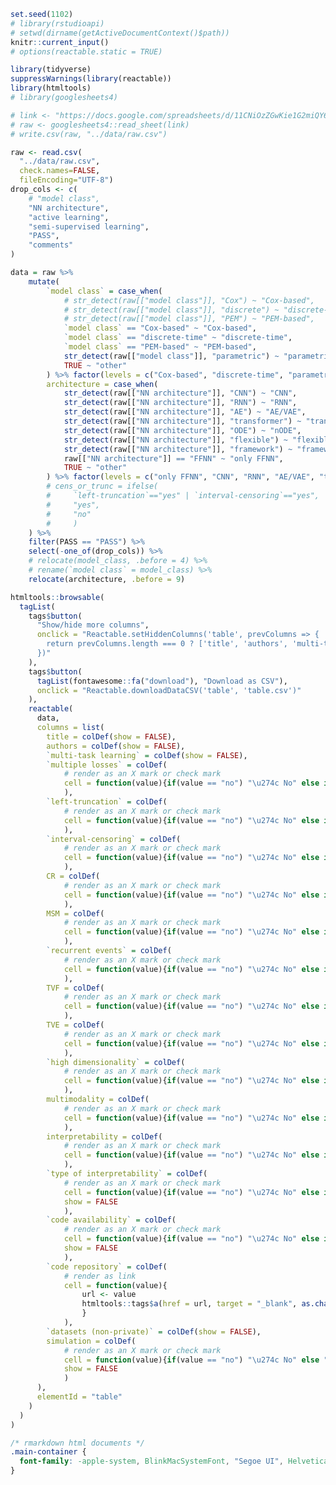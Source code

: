 

```r
set.seed(1102)
# library(rstudioapi)
# setwd(dirname(getActiveDocumentContext()$path))
knitr::current_input()
# options(reactable.static = TRUE)
```

```r
library(tidyverse)
suppressWarnings(library(reactable))
library(htmltools)
# library(googlesheets4)

# link <- "https://docs.google.com/spreadsheets/d/11CNiOzZGwKie1G2miQY6TVMVMfI-COmiF4x2ylqetzA/edit#gid=0"
# raw <- googlesheets4::read_sheet(link)
# write.csv(raw, "../data/raw.csv")
```

```r
raw <- read.csv(
  "../data/raw.csv",
  check.names=FALSE,
  fileEncoding="UTF-8")
drop_cols <- c(
    # "model class",
    "NN architecture",
    "active learning",
    "semi-supervised learning",
    "PASS",
    "comments"
)

data = raw %>%
    mutate(
        `model class` = case_when(
            # str_detect(raw[["model class"]], "Cox") ~ "Cox-based",
            # str_detect(raw[["model class"]], "discrete") ~ "discrete-time",
            # str_detect(raw[["model class"]], "PEM") ~ "PEM-based",
            `model class` == "Cox-based" ~ "Cox-based",
            `model class` == "discrete-time" ~ "discrete-time",
            `model class` == "PEM-based" ~ "PEM-based",
            str_detect(raw[["model class"]], "parametric") ~ "parametric",
            TRUE ~ "other"
        ) %>% factor(levels = c("Cox-based", "discrete-time", "parametric", "PEM-based", "other")),
        architecture = case_when(
            str_detect(raw[["NN architecture"]], "CNN") ~ "CNN",
            str_detect(raw[["NN architecture"]], "RNN") ~ "RNN",
            str_detect(raw[["NN architecture"]], "AE") ~ "AE/VAE",
            str_detect(raw[["NN architecture"]], "transformer") ~ "transformer",
            str_detect(raw[["NN architecture"]], "ODE") ~ "nODE",
            str_detect(raw[["NN architecture"]], "flexible") ~ "flexible",
            str_detect(raw[["NN architecture"]], "framework") ~ "framework",
            raw[["NN architecture"]] == "FFNN" ~ "only FFNN",
            TRUE ~ "other"
        ) %>% factor(levels = c("only FFNN", "CNN", "RNN", "AE/VAE", "transformer", "nODE", "flexible", "framework", "other")),
        # cens_or_trunc = ifelse(
        #     `left-truncation`=="yes" | `interval-censoring`=="yes",
        #     "yes",
        #     "no"
        #     )
    ) %>%
    filter(PASS == "PASS") %>%
    select(-one_of(drop_cols)) %>%
    # relocate(model_class, .before = 4) %>%
    # rename(`model class` = model_class) %>%
    relocate(architecture, .before = 9)

```


```r
htmltools::browsable(
  tagList(
    tags$button(
      "Show/hide more columns",
      onclick = "Reactable.setHiddenColumns('table', prevColumns => {
        return prevColumns.length === 0 ? ['title', 'authors', 'multi-task learning', 'type of interpretability', 'code availability', 'code repository', 'datasets (non-private)', 'simulation'] : []
      })"
    ),
    tags$button(
      tagList(fontawesome::fa("download"), "Download as CSV"),
      onclick = "Reactable.downloadDataCSV('table', 'table.csv')"
    ),
    reactable(
      data,
      columns = list(
        title = colDef(show = FALSE),
        authors = colDef(show = FALSE),
        `multi-task learning` = colDef(show = FALSE),
        `multiple losses` = colDef(
            # render as an X mark or check mark
            cell = function(value){if(value == "no") "\u274c No" else if(value == "yes") "\u2714\ufe0f Yes" else value}
            ),
        `left-truncation` = colDef(
            # render as an X mark or check mark
            cell = function(value){if(value == "no") "\u274c No" else if(value == "yes") "\u2714\ufe0f Yes" else value}
            ),
        `interval-censoring` = colDef(
            # render as an X mark or check mark
            cell = function(value){if(value == "no") "\u274c No" else if(value == "yes") "\u2714\ufe0f Yes" else value}
            ),
        CR = colDef(
            # render as an X mark or check mark
            cell = function(value){if(value == "no") "\u274c No" else if(value == "yes") "\u2714\ufe0f Yes" else value}
            ),
        MSM = colDef(
            # render as an X mark or check mark
            cell = function(value){if(value == "no") "\u274c No" else if(value == "yes") "\u2714\ufe0f Yes" else value}
            ),
        `recurrent events` = colDef(
            # render as an X mark or check mark
            cell = function(value){if(value == "no") "\u274c No" else if(value == "yes") "\u2714\ufe0f Yes" else value}
            ),
        TVF = colDef(
            # render as an X mark or check mark
            cell = function(value){if(value == "no") "\u274c No" else if(value == "yes") "\u2714\ufe0f Yes" else value}
            ),
        TVE = colDef(
            # render as an X mark or check mark
            cell = function(value){if(value == "no") "\u274c No" else if(value == "yes") "\u2714\ufe0f Yes" else value}
            ),
        `high dimensionality` = colDef(
            # render as an X mark or check mark
            cell = function(value){if(value == "no") "\u274c No" else if(value == "yes") "\u2714\ufe0f Yes" else value}
            ),
        multimodality = colDef(
            # render as an X mark or check mark
            cell = function(value){if(value == "no") "\u274c No" else if(value == "yes") "\u2714\ufe0f Yes" else value}
            ),
        interpretability = colDef(
            # render as an X mark or check mark
            cell = function(value){if(value == "no") "\u274c No" else if(value == "yes") "\u2714\ufe0f Yes" else value}
            ),
        `type of interpretability` = colDef(
            # render as an X mark or check mark
            cell = function(value){if(value == "no") "\u274c No" else if(value == "yes") "\u2714\ufe0f Yes" else value},
            show = FALSE
            ),
        `code availability` = colDef(
            # render as an X mark or check mark
            cell = function(value){if(value == "no") "\u274c No" else if(value == "yes") "\u2714\ufe0f Yes" else value},
            show = FALSE
            ),
        `code repository` = colDef(
            # render as link
            cell = function(value){
                url <- value
                htmltools::tags$a(href = url, target = "_blank", as.character(value))
                }
            ),
        `datasets (non-private)` = colDef(show = FALSE),
        simulation = colDef(
            # render as an X mark or check mark
            cell = function(value){if(value == "no") "\u274c No" else "\u2714\ufe0f Yes"},
            show = FALSE
            )
      ),
      elementId = "table"
    )
  )
)
```

```css
/* rmarkdown html documents */
.main-container {
  font-family: -apple-system, BlinkMacSystemFont, "Segoe UI", Helvetica, Arial, sans-serif;
}
```
